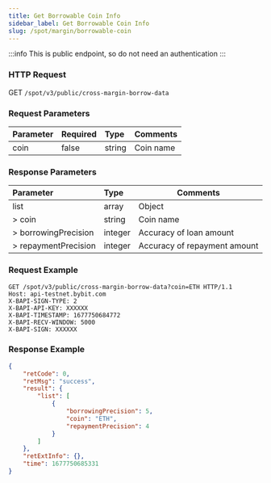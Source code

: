 ```yaml
---
title: Get Borrowable Coin Info
sidebar_label: Get Borrowable Coin Info
slug: /spot/margin/borrowable-coin
---
```


:::info
This is public endpoint, so do not need an authentication
:::

### HTTP Request
GET `/spot/v3/public/cross-margin-borrow-data`

### Request Parameters
| Parameter | Required | Type | Comments|
|:----- |:-------|:-----|------ |
|coin|false|string|Coin name |

### Response Parameters
| Parameter | Type | Comments|
|:----- |:-----|----- |
|list|array|Object|
|> coin|string |Coin name |
|> borrowingPrecision|integer |Accuracy of loan amount |
|> repaymentPrecision|integer |Accuracy of repayment amount |

### Request Example

```http
GET /spot/v3/public/cross-margin-borrow-data?coin=ETH HTTP/1.1
Host: api-testnet.bybit.com
X-BAPI-SIGN-TYPE: 2
X-BAPI-API-KEY: XXXXXX
X-BAPI-TIMESTAMP: 1677750684772
X-BAPI-RECV-WINDOW: 5000
X-BAPI-SIGN: XXXXXX
```

### Response Example

```json
{
    "retCode": 0,
    "retMsg": "success",
    "result": {
        "list": [
            {
                "borrowingPrecision": 5,
                "coin": "ETH",
                "repaymentPrecision": 4
            }
        ]
    },
    "retExtInfo": {},
    "time": 1677750685331
}
```
